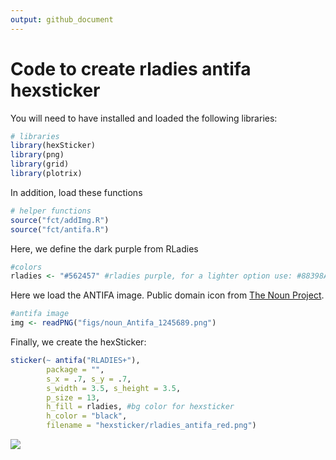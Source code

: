 ```yaml
---
output: github_document
---
```


# Code to create rladies antifa hexsticker

You will need to have installed and loaded the following libraries:

```r
# libraries
library(hexSticker)
library(png)
library(grid)
library(plotrix)
```

In addition, load these functions

```r
# helper functions
source("fct/addImg.R")
source("fct/antifa.R")
```


Here, we define the dark purple from RLadies

```r
#colors
rladies <- "#562457" #rladies purple, for a lighter option use: #88398A
```

Here we load the ANTIFA image. Public domain icon from [The Noun Project](https://thenounproject.com/search/?q=antifa&i=1245689).

```r
#antifa image
img <- readPNG("figs/noun_Antifa_1245689.png")
```

Finally, we create the hexSticker:

```r
sticker(~ antifa("RLADIES+"),
        package = "",
        s_x = .7, s_y = .7,
        s_width = 3.5, s_height = 3.5,
        p_size = 13,
        h_fill = rladies, #bg color for hexsticker
        h_color = "black",
        filename = "hexsticker/rladies_antifa_red.png")
```


![](hexsticker/rladies_antifa_red.png)


